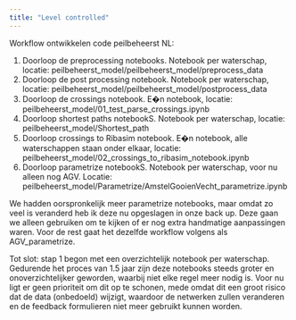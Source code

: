 ```yaml
---
title: "Level controlled"
---
```


Workflow ontwikkelen code peilbeheerst NL:

1) Doorloop de preprocessing notebooks. Notebook per waterschap, locatie: peilbeheerst_model/peilbeheerst_model/preprocess_data
2) Doorloop de post processing notebook. Notebook per waterschap, locatie: peilbeheerst_model/peilbeheerst_model/postprocess_data
3) Doorloop de crossings notebook. E�n notebook, locatie: peilbeheerst_model/01_test_parse_crossings.ipynb
4) Doorloop shortest paths notebookS. Notebook per waterschap, locatie: peilbeheerst_model/Shortest_path
5) Doorloop crossings to Ribasim notebook. E�n notebook, alle waterschappen staan onder elkaar, locatie: peilbeheerst_model/02_crossings_to_ribasim_notebook.ipynb
6) Doorloop parametrize notebookS. Notebook per waterschap, voor nu alleen nog AGV. Locatie: peilbeheerst_model/Parametrize/AmstelGooienVecht_parametrize.ipynb

We hadden oorspronkelijk meer parametrize notebooks, maar omdat zo veel is veranderd heb ik deze nu opgeslagen in onze back up.
Deze gaan we alleen gebruiken om te kijken of er nog extra handmatige aanpassingen waren.
Voor de rest gaat het dezelfde workflow volgens als AGV_parametrize.

Tot slot: stap 1 begon met een overzichtelijk notebook per waterschap. Gedurende het proces van 1.5 jaar zijn deze notebooks steeds groter en onoverzichtelijker geworden,
waarbij niet elke regel meer nodig is. Voor nu ligt er geen prioriteit om dit op te schonen, mede omdat dit een groot risico dat de data (onbedoeld) wijzigt,
waardoor de netwerken zullen veranderen en de feedback formulieren niet meer gebruikt kunnen worden.
